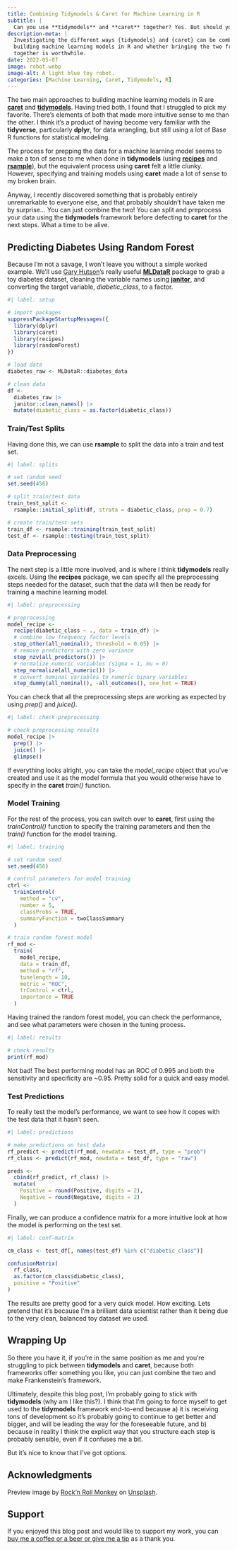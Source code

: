 ```yaml
---
title: Combining Tidymodels & Caret for Machine Learning in R
subtitle: |
  Can you use **tidymodels** and **caret** together? Yes. But should you? Unclear.
description-meta: |
  Investigating the different ways {tidymodels} and {caret} can be combined when
  building machine learning models in R and whether bringing the two frameworks
  together is worthwhile.
date: 2022-05-07
image: robot.webp
image-alt: A light blue toy robot.
categories: [Machine Learning, Caret, Tidymodels, R]
---
```


The two main approaches to building machine learning models in R are [**caret**](https://github.com/topepo/caret/) and [**tidymodels**](https://www.tidymodels.org/). Having tried both, I found that I struggled to pick my favorite. There's elements of both that made more intuitive sense to me than the other. I think it's a product of having become very familiar with the **tidyverse**, particularly **dplyr**, for data wrangling, but still using a lot of Base R functions for statistical modeling.

The process for prepping the data for a machine learning model seems to make a ton of sense to me when done in **tidymodels** (using [**recipes**](https://recipes.tidymodels.org/) and [**rsample**](https://rsample.tidymodels.org/)), but the equivalent process using **caret** felt a little clunky. However, specifying and training models using **caret** made a lot of sense to my broken brain.

Anyway, I recently discovered something that is probably entirely unremarkable to everyone else, and that probably shouldn't have taken me by surprise... You can just combine the two! You can split and preprocess your data using the **tidymodels** framework before defecting to **caret** for the next steps. What a time to be alive.

## Predicting Diabetes Using Random Forest

Because I'm not a savage, I won't leave you without a simple worked example. We'll use [Gary Hutson](https://hutsons-hacks.info/)'s really useful [**MLDataR**](https://cran.r-project.org/web/packages/MLDataR/vignettes/MLDataR.html) package to grab a toy diabetes dataset, cleaning the variable names using [**janitor**](http://sfirke.github.io/janitor/), and converting the target variable, *diabetic_class*, to a factor.

```r
#| label: setup

# import packages
suppressPackageStartupMessages({
  library(dplyr)
  library(caret)
  library(recipes)
  library(randomForest)
})

# load data
diabetes_raw <- MLDataR::diabetes_data

# clean data
df <-
  diabetes_raw |>
  janitor::clean_names() |>
  mutate(diabetic_class = as.factor(diabetic_class))
```

### Train/Test Splits

Having done this, we can use **rsample** to split the data into a train and test set.

```r
#| label: splits

# set random seed
set.seed(456)

# split train/test data
train_test_split <-
  rsample::initial_split(df, strata = diabetic_class, prop = 0.7)

# create train/test sets
train_df <- rsample::training(train_test_split)
test_df <- rsample::testing(train_test_split)
```

### Data Preprocessing

The next step is a little more involved, and is where I think **tidymodels** really excels. Using the **recipes** package, we can specify all the preprocessing steps needed for the dataset, such that the data will then be ready for training a machine learning model.

```r
#| label: preprocessing

# preprocessing
model_recipe <-
  recipe(diabetic_class ~ ., data = train_df) |>
  # combine low frequency factor levels
  step_other(all_nominal(), threshold = 0.05) |>
  # remove predictors with zero variance
  step_nzv(all_predictors()) |>
  # normalize numeric variables (sigma = 1, mu = 0)
  step_normalize(all_numeric()) |>
  # convert nominal variables to numeric binary variables
  step_dummy(all_nominal(), -all_outcomes(), one_hot = TRUE)
```

You can check that all the preprocessing steps are working as expected by using *prep()* and *juice()*.

```r
#| label: check-preprocessing

# check preprocessing results
model_recipe |>
  prep() |>
  juice() |>
  glimpse()
```

If everything looks alright, you can take the *model_recipe* object that you've created and use it as the model formula that you would otherwise have to specify in the **caret** *train()* function.

### Model Training

For the rest of the process, you can switch over to **caret**, first using the *trainControl()* function to specify the training parameters and then the *train()* function for the model training.

```r
#| label: training

# set random seed
set.seed(456)

# control parameters for model training
ctrl <-
  trainControl(
    method = "cv",
    number = 5,
    classProbs = TRUE,
    summaryFunction = twoClassSummary
  )

# train random forest model
rf_mod <-
  train(
    model_recipe,
    data = train_df,
    method = "rf",
    tunelength = 10,
    metric = "ROC",
    trControl = ctrl,
    importance = TRUE
  )
```

Having trained the random forest model, you can check the performance, and see what parameters were chosen in the tuning process.

```r
#| label: results

# check results
print(rf_mod)
```

Not bad! The best performing model has an ROC of 0.995 and both the sensitivity and specificity are ~0.95. Pretty solid for a quick and easy model.

### Test Predictions

To really test the model's performance, we want to see how it copes with the test data that it hasn't seen.

```r
#| label: predictions

# make predictions on test data
rf_predict <- predict(rf_mod, newdata = test_df, type = "prob")
rf_class <- predict(rf_mod, newdata = test_df, type = "raw")

preds <-
  cbind(rf_predict, rf_class) |>
  mutate(
    Positive = round(Positive, digits = 2),
    Negative = round(Negative, digits = 2)
  )
```

Finally, we can produce a confidence matrix for a more intuitive look at how the model is performing on the test set.

```r
#| label: conf-matrix

cm_class <- test_df[, names(test_df) %in% c("diabetic_class")]

confusionMatrix(
  rf_class,
  as.factor(cm_class$diabetic_class),
  positive = "Positive"
)
```

The results are pretty good for a very quick model. How exciting. Lets pretend that it's because I'm a brilliant data scientist rather than it being due to the very clean, balanced toy dataset we used.

## Wrapping Up

So there you have it, if you're in the same position as me and you're struggling to pick between **tidymodels** and **caret**, because both frameworks offer something you like, you can just combine the two and make Frankenstein's framework.

Ultimately, despite this blog post, I'm probably going to stick with **tidymodels** (why am I like this?). I think that I'm going to force myself to get used to the **tidymodels** framework end-to-end because a) it is receiving tons of development so it's probably going to continue to get better and bigger, and will be leading the way for the foreseeable future, and b) because in reality I think the explicit way that you structure each step is probably sensible, even if it confuses me a bit.

But it's nice to know that I've got options.

## Acknowledgments {.appendix}

Preview image by [Rock'n Roll Monkey](https://unsplash.com/@rocknrollmonkey) on [Unsplash](https://unsplash.com/photos/blue-plastic-robot-toy-R4WCbazrD1g).

## Support {.appendix}

If you enjoyed this blog post and would like to support my work, you can [buy me a coffee or a beer or give me a tip](https://www.buymeacoffee.com/paulj1989) as a thank you.
